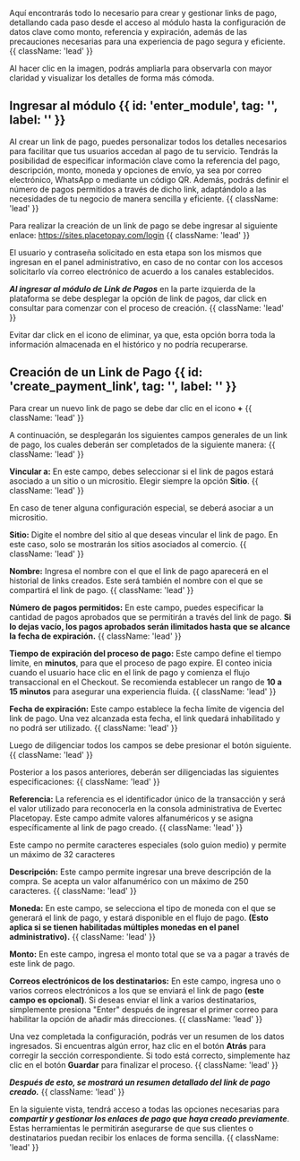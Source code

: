 
<HeroPattern />

Aquí encontrarás todo lo necesario para crear y gestionar links de pago, detallando cada paso desde el acceso al módulo hasta la configuración de datos clave como monto, referencia y expiración, además de las precauciones necesarias para una experiencia de pago segura y eficiente.{{ className: 'lead' }}

<Note>Al hacer clic en la imagen, podrás ampliarla para observarla con mayor claridad y visualizar los detalles de forma más cómoda.</Note>

## Ingresar al módulo {{ id: 'enter_module', tag: '', label: '' }}

Al crear un link de pago, puedes personalizar todos los detalles necesarios para facilitar que tus usuarios accedan al pago de tu servicio. Tendrás la posibilidad de especificar información clave como la referencia del pago, descripción, monto, moneda y opciones de envío, ya sea por correo electrónico, WhatsApp o mediante un código QR. 
Además, podrás definir el número de pagos permitidos a través de dicho link, adaptándolo a las necesidades de tu negocio de manera sencilla y eficiente.   {{ className: 'lead' }} 

Para realizar la creación de un link de pago se debe ingresar al siguiente enlace: https://sites.placetopay.com/login   {{ className: 'lead' }}

<Note> El usuario y contraseña solicitado en esta etapa son los mismos que ingresan en el panel administrativo, en caso de no contar con los accesos solicitarlo vía correo electrónico de acuerdo a los canales establecidos.  </Note> 


<CenteredContainer>
  <ImageZoom
      src="/Login_inic.webp"
      alt="login example image"
      className="w-full h-auto shadow rounded-md my-0 transition-transform duration-300 ease-in-out cursor-pointer hover:scale-110 focus:scale-110" 
  />
</CenteredContainer>

***Al ingresar al módulo de Link de Pagos*** en la parte izquierda de la plataforma se debe desplegar la opción de link de pagos, dar click en consultar para comenzar con el proceso de creación. {{ className: 'lead' }}

<CenteredContainer>
    <ImageZoom
      src="/Enter_link.webp"
      alt="enter link example image"
      className="w-full h-auto shadow rounded-md my-0 transition-transform duration-300 ease-in-out cursor-pointer hover:scale-110 focus:scale-110" 
    />
</CenteredContainer>

<Note type="warning"> Evitar dar click en el icono de eliminar, ya que, esta opción borra toda la información almacenada en el histórico y no podría recuperarse. </Note> 

<CenteredContainer>
    <ImageZoom
      src="/Delete_link.webp"
      alt="link create example image"
      className="w-full h-auto shadow rounded-md my-0 transition-transform duration-300 ease-in-out cursor-pointer hover:scale-110 focus:scale-110" 
    />
</CenteredContainer>

## Creación de un Link de Pago {{ id: 'create_payment_link', tag: '', label: '' }}

Para crear un nuevo link de pago se debe dar clic en el icono **+** {{ className: 'lead' }}

<CenteredContainer>
    <ImageZoom
      src="/Create_link.webp" 
      alt="link create example image" 
      className="w-full h-auto shadow rounded-md my-0 transition-transform duration-300 ease-in-out cursor-pointer hover:scale-110 focus:scale-110" 
    />
</CenteredContainer>


A continuación, se desplegarán los siguientes campos generales de un link de pago, los cuales deberán ser completados de la siguiente manera: {{ className: 'lead' }}

**Vincular a:** En este campo, debes seleccionar si el link de pagos estará asociado a un sitio o un micrositio. Elegir siempre la opción **Sitio**. {{ className: 'lead' }}

<Note> En caso de tener alguna configuración especial, se deberá asociar a un micrositio. </Note> 

**Sitio:** Digite el nombre del sitio al que deseas vincular el link de pago. En este caso, solo se mostrarán los sitios asociados al comercio. {{ className: 'lead' }}

**Nombre:** Ingresa el nombre con el que el link de pago aparecerá en el historial de links creados. Este será también el nombre con el que se compartirá el link de pago. {{ className: 'lead' }}

**Número de pagos permitidos:** En este campo, puedes especificar la cantidad de pagos aprobados que se permitirán a través del link de pago. **Si lo dejas vacío, los pagos aprobados serán ilimitados hasta que se alcance la fecha de expiración.** {{ className: 'lead' }}

**Tiempo de expiración del proceso de pago:** Este campo define el tiempo límite, en **minutos**, para que el proceso de pago expire. El conteo inicia cuando el usuario hace clic en el link de pago y comienza el flujo transaccional en el Checkout. Se recomienda establecer un rango de **10 a 15 minutos** para asegurar una experiencia fluida. {{ className: 'lead' }}

**Fecha de expiración:** Este campo establece la fecha límite de vigencia del link de pago. Una vez alcanzada esta fecha, el link quedará inhabilitado y no podrá ser utilizado. {{ className: 'lead' }}

Luego de diligenciar todos los campos se debe presionar el botón siguiente. {{ className: 'lead' }}

<CenteredContainer>
    <ImageZoom
      src="/Create_link2.webp"
      alt="link create example image"
      className="w-full h-auto shadow rounded-md my-0 transition-transform duration-300 ease-in-out cursor-pointer hover:scale-110 focus:scale-110" 
    />
</CenteredContainer>

Posterior a los pasos anteriores, deberán ser diligenciadas las siguientes especificaciones: {{ className: 'lead' }}

<CenteredContainer>
    <ImageZoom
      src="/Create_link3.webp"
      alt="link create example image"
      className="w-full h-auto shadow rounded-md my-0 transition-transform duration-300 ease-in-out cursor-pointer hover:scale-110 focus:scale-110" 
    />
</CenteredContainer>

**Referencia:** La referencia es el identificador único de la transacción y será el valor utilizado para reconocerla en la consola administrativa de Evertec Placetopay. Este campo admite valores alfanuméricos y se asigna específicamente al link de pago creado. {{ className: 'lead' }}

<Note> Este campo no permite caracteres especiales (solo guion medio) y permite un máximo de 32 caracteres </Note>

**Descripción:** Este campo permite ingresar una breve descripción de la compra. Se acepta un valor alfanumérico con un máximo de 250 caracteres. {{ className: 'lead' }}

**Moneda:** En este campo, se selecciona el tipo de moneda con el que se generará el link de pago, y estará disponible en el flujo de pago. **(Esto aplica si se tienen habilitadas múltiples monedas en el panel administrativo).** {{ className: 'lead' }}

**Monto:** En este campo, ingresa el monto total que se va a pagar a través de este link de pago.

**Correos electrónicos de los destinatarios:** En este campo, ingresa uno o varios correos electrónicos a los que se enviará el link de pago **(este campo es opcional)**. Si deseas enviar el link a varios destinatarios, simplemente presiona "Enter" después de ingresar el primer correo para habilitar la opción de añadir más direcciones. {{ className: 'lead' }}
 
 <CenteredContainer>
    <ImageZoom
      src="/Create_link4.webp"
      alt="link create example image"
      className="w-full h-auto shadow rounded-md my-0 transition-transform duration-300 ease-in-out cursor-pointer hover:scale-110 focus:scale-110" 
    />
</CenteredContainer>

Una vez completada la configuración, podrás ver un resumen de los datos ingresados. Si encuentras algún error, haz clic en el botón **Atrás** para corregir la sección correspondiente. Si todo está correcto, simplemente haz clic en el botón **Guardar** para finalizar el proceso. {{ className: 'lead' }}
 
***Después de esto, se mostrará un resumen detallado del link de pago creado.*** {{ className: 'lead' }}

<CenteredContainer>
    <ImageZoom
      src="/Summary_link_create.webp"
      alt="summary link"
      className="w-full h-auto shadow rounded-md my-0 transition-transform duration-300 ease-in-out cursor-pointer hover:scale-110 focus:scale-110" 
    />
</CenteredContainer>

En la siguiente vista, tendrá acceso a todas las opciones necesarias para ***compartir y gestionar los enlaces de pago que haya creado previamente***. Estas herramientas le permitirán asegurarse de que sus clientes o destinatarios puedan recibir los enlaces de forma sencilla. {{ className: 'lead' }}

